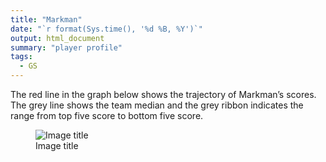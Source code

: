 ```yaml
---
title: "Markman"
date: "`r format(Sys.time(), '%d %B, %Y')`"
output: html_document
summary: "player profile"
tags:
  - GS
---
```


The red line in the graph below shows the trajectory of Markman's scores. The grey line shows the team median and the grey ribbon indicates the range from top five score to bottom five score.

![Image title](Markman.jpg)
